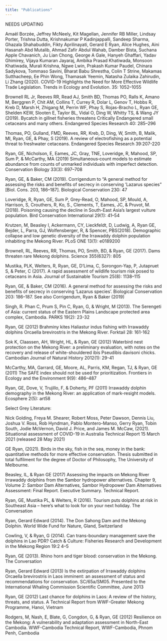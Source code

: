 ```yaml
---
title: "Publications"
---
```


NEEDS UPDATING

Amaël Borzée, Jeffrey McNeely, Kit Magellan, Jennifer RB Miller, Lindsay Porter, Trishna Dutta, Krishnakumar P Kadinjappalli, Sandeep Sharma, Ghazala Shahabuddin, Fikty Aprilinayati, Gerard E Ryan, Alice Hughes, Aini Hasanah Abd Mutalib, Ahmad Zafir Abdul Wahab, Damber Bista, Suchana Apple Chavanich, Ju Lian Chong, George A Gale, Hanyeh Ghaffari, Yadav Ghimirey, Vijaya Kumaran Jayaraj, Ambika Prasad Khatiwada, Monsoon Khatiwada, Murali Krishna, Ngwe Lwin, Prakash Kumar Paudel, Chinara Sadykova, Tommaso Savini, Bharat Babu Shrestha, Colin T Strine, Makamas Sutthacheep, Ee Phin Wong, Thamasak Yeemin, Natasha Zulaika Zahirudin, Li Zhang (2020). COVID-19 Highlights the Need for More Effective Wildlife Trade Legislation. Trends in Ecology and Evolution. 35: 1052–1055

Brownell RL Jr, Reeves RR, Read AJ, Smith BD, Thomas PO, Ralls K, Amano M, Berggren P, Chit AM, Collins T, Currey R, Dolar L, Genov T, Hobbs R, Kreb D, Marsh H, Zhigang M, Perrin WF, Phay S, Rojas-Bracho L, Ryan GE, Shelden KEW, Slooten E, Taylor BL, Vidal O, Ding W, Whitty TS, & Wang JY (2019). Bycatch in gillnet fisheries threatens Critically Endangered small cetaceans and many others. Endangered Species Research 40: 285–296

Thomas, PO, Gulland, FMD, Reeves, RR, Kreb, D, Ding, W, Smith, B, Malik, MI, Ryan, GE, & Phay, S (2019). A review of electrofishing as a potential threat to freshwater cetaceans. Endangered Species Research 39:207-220

Ryan, GE, Nicholson, E, Eames, JC, Gray, TNE, Loveridge, R, Mahood, SP, Sum P, & McCarthy, MA (2019) Simultaneous‐count models to estimate abundance from counts of unmarked individuals with imperfect detection. Conservation Biology 33(3): 697–708

Ryan, GE, & Baker, CM (2019). Corrigendum to "A general method for assessing the risks and benefits of secrecy in conserving ‘Lazarus species" [Biol. Cons. 203, 186–187]. Biological Conservation 230: 47

Loveridge, R, Ryan, GE, Sum P, Grey-Read, O, Mahood, SP, Mould, A, Harrison, S, Crouthers, R, Ko, S., Clements, T, Eames, JC, & Pruvot, M. (2018). Poisoning causing the decline in South-East Asia’s largest vulture population. Bird Conservation International 29(1): 41–54

Krutzen, M, Beasley I, Ackermann, CY, Lieckfeldt, D, Ludwig, A, Ryan GE, Bejder, L, Parra, GJ, Wolfensberger, R, & Spencer, PBS(2018). Demographic collapse and low genetic diversity of the Irrawaddy dolphin population inhabiting the Mekong River. PLoS ONE 13(1): e0189200

Brownell, RL, Reeves, RR, Thomas, PO, Smith, BD, & Ryan, GE (2017). Dams threaten rare Mekong dolphins. Science 355(6327): 805

Mustika, PLK, Welters, R, Ryan, GE, D'Lima, C, Sorongon-Yap, P, Jutapruet S, & Peter, C (2017). A rapid assessment of wildlife tourism risk posed to cetaceans in Asia. Journal of Sustainable Tourism 25(8): 1138–115

Ryan, GE, & Baker, CM (2016). A general method for assessing the risks and benefits of secrecy in conserving ‘Lazarus species’. Biological Conservation 203: 186–187. See also Corrigendum, Ryan & Baker (2019)

Singh, R. Phan C, Prum S, Pin C, Ryan, G, &  Wright, M (2013). The Serengeti of Asia: current status of the Eastern Plains Landscape protected area complex, Cambodia. PARKS 19(2): 23-32

Ryan, GE (2012) Brahminy kites Haliastur indus fishing with Irrawaddy dolphins Orcaella brevirostris in the Mekong River. Forktail 28: 161-162

Sok K, Claassen, AH, Wright, HL, & Ryan, GE (2012) Waterbird nest protection on the Mekong River: a preliminary evaluation, with notes on the recovery and release of white-shouldered ibis Pseudibis davisoni chicks. Cambodian Journal of Natural History 2012(1): 29-41

McCarthy, MA, Garrard, GE, Moore, AL, Parris, KM, Regan, TJ, & Ryan, GE (2011) The SAFE index should not be used for prioritization. Frontiers in Ecology and the Environment 9(9): 486–487

Ryan, GE, Dove, V, Trujillo, F, & Doherty, PF (2011) Irrawaddy dolphin demography in the Mekong River: an application of mark-resight models. Ecosphere 2(5): art58

Select Grey Literature:

Nick Golding, Freya M. Shearer, Robert Moss, Peter Dawson, Dennis Liu, Joshua V. Ross, Rob Hyndman, Pablo Montero-Manso, Gerry Ryan, Tobin South, Jodie McVernon, David J. Price, and James M. McCaw, (2021). Situational assessment of COVID-19 in Australia Technical Report 15 March 2021 (released 28 May 2021)

GE Ryan, (2021). Birds in the sky, fish in the sea, money in the bank: quantitative methods for more effective conservation. Thesis submitted in total fulfilment for the degree of Doctor of Philosophy, The University of Melbourne.

Beasley, IL, & Ryan GE (2017) Assessing the impacts on Mekong River Irrawaddy dolphins from the Sambor hydropower alternatives. Chapter 9, Volume 2: Sambor Dam Alternatives, Sambor Hydropower Dam Alternatives Assessment: Final Report.
Executive Summary.
Technical Report.

Ryan, GE, Mustika PL, & Welters, R (2016). Tourism puts dolphins at risk in Southeast Asia – here’s what to look for on your next holiday. The Conversation 

Ryan, Gerard Edward (2014). The Don Sahong Dam and the Mekong Dolphin. World Wide Fund for Nature, Gland, Switzerland

Cowling, V, & Ryan, G (2014). Can trans-boundary management save the dolphins in Lao PDR? Catch & Culture: Fisheries Research and Development in the Mekong Region 19:2 4–5

Ryan, GE (2013). Rhino horn and tiger blood: conservation in the Mekong. The Conversation

Ryan, Gerard Edward (2013) Is the extirpation of Irrawaddy dolphins Orcaella brevirostris in Laos imminent: an assessment of status and recommendations for conservation. SC/65a/SM05. Presented to the International Whaling Commission Scientific Committee, June 2013

Ryan, GE (2012) Last chance for dolphins in Laos: A review of the history, threats, and status. A Technical Report from WWF-Greater Mekong Programme, Hanoi, Vietnam

Rodgers, M, Nash, E, Blate, G, Congdon, G, & Ryan, GE (2012) Resilience on the Mekong: A vulnerability and adaptation assessment in North-East Cambodia. WWF-Cambodia Technical Report, WWF-Cambodia, Phnom Penh, Cambodia

